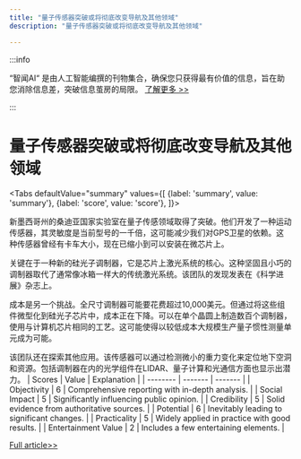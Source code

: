 ```yaml
---
title: "量子传感器突破或将彻底改变导航及其他领域"
description: "量子传感器突破或将彻底改变导航及其他领域"

---
```



:::info

“智闻AI“ 是由人工智能编撰的刊物集合，确保您只获得最有价值的信息，旨在助您消除信息差，突破信息茧房的局限。  [了解更多 >>](/)

:::

# 量子传感器突破或将彻底改变导航及其他领域


<Tabs
	defaultValue="summary"
	values={[
	{label: 'summary', value: 'summary'},
	{label: 'score', value: 'score'},
]}>
<TabItem value="summary">


新墨西哥州的桑迪亚国家实验室在量子传感领域取得了突破。他们开发了一种运动传感器，其灵敏度是当前型号的一千倍，这可能减少我们对GPS卫星的依赖。这种传感器曾经有卡车大小，现在已缩小到可以安装在微芯片上。

关键在于一种新的硅光子调制器，它是芯片上激光系统的核心。这种坚固且小巧的调制器取代了通常像冰箱一样大的传统激光系统。该团队的发现发表在《科学进展》杂志上。

成本是另一个挑战。全尺寸调制器可能要花费超过10,000美元。但通过将这些组件微型化到硅光子芯片中，成本正在下降。可以在单个晶圆上制造数百个调制器，使用与计算机芯片相同的工艺。这可能使得以较低成本大规模生产量子惯性测量单元成为可能。

该团队还在探索其他应用。该传感器可以通过检测微小的重力变化来定位地下空洞和资源。包括调制器在内的光学组件在LIDAR、量子计算和光通信方面也显示出潜力。
</TabItem>
<TabItem value="score">
	| Scores     | Value   | Explanation |
	| -------- | ------- | ------- |
	| Objectivity  | 6    | Comprehensive reporting with in-depth analysis.    |
	| Social Impact | 5     | Significantly influencing public opinion.    |
	| Credibility    | 5    | Solid evidence from authoritative sources.    |
	| Potential    | 6    | Inevitably leading to significant changes.    |
	| Practicality    | 5    | Widely applied in practice with good results.    |
	| Entertainment Value    | 2    | Includes a few entertaining elements.    |
</TabItem>
</Tabs>

[Full article>>](https://science.slashdot.org/story/24/08/26/0119238/a-revolutionary-quantum-compass-could-soon-make-gps-free-navigation-a-reality?utm_source=rss1.0mainlinkanon&utm_medium=feed)
